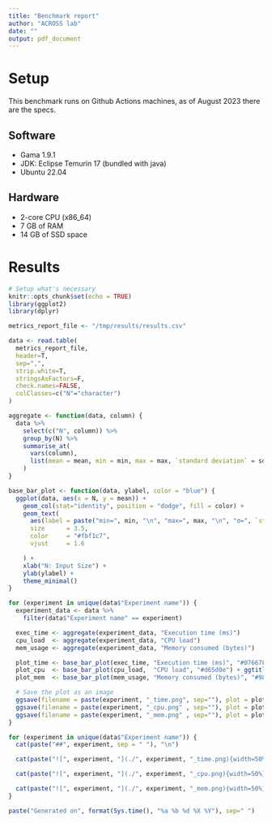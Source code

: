 ```yaml
---
title: "Benchmark report"
author: "ACROSS lab"
date: ""
output: pdf_document
---
```


# Setup

This benchmark runs on Github Actions machines, as of August 2023 there are the specs.

## Software

- Gama 1.9.1
- JDK: Eclipse Temurin 17 (bundled with java)
- Ubuntu 22.04

## Hardware

- 2-core CPU (x86_64)
- 7 GB of RAM
- 14 GB of SSD space

# Results

```r
# Setup what's necessary
knitr::opts_chunk$set(echo = TRUE)
library(ggplot2)
library(dplyr)

metrics_report_file <- "/tmp/results/results.csv"

data <- read.table(
  metrics_report_file,
  header=T,
  sep=",",
  strip.white=T,
  stringsAsFactors=F,
  check.names=FALSE,
  colClasses=c("N"="character")
)

aggregate <- function(data, column) {
  data %>%
    select(c("N", column)) %>%
    group_by(N) %>%
    summarise_at(
      vars(column),
      list(mean = mean, min = min, max = max, `standard deviation` = sd),
    )
}

base_bar_plot <- function(data, ylabel, color = "blue") {
  ggplot(data, aes(x = N, y = mean)) +
    geom_col(stat="identity", position = "dodge", fill = color) +
    geom_text(
      aes(label = paste("min=", min, "\n", "max=", max, "\n", "σ=", `standard deviation`, sep="")),
      size      = 3.5,
      color     = "#fbf1c7",
      vjust     = 1.6

    ) +
    xlab("N: Input Size") +
    ylab(ylabel) +
    theme_minimal()
}

for (experiment in unique(data$"Experiment name")) {
  experiment_data <- data %>%
    filter(data$"Experiment name" == experiment)

  exec_time <- aggregate(experiment_data, "Execution time (ms)")
  cpu_load  <- aggregate(experiment_data, "CPU load")
  mem_usage <- aggregate(experiment_data, "Memory consumed (bytes)")

  plot_time <- base_bar_plot(exec_time, "Execution time (ms)", "#076678") + ggtitle("Average time taken depending on input")
  plot_cpu  <- base_bar_plot(cpu_load,  "CPU load", "#d65d0e") + ggtitle("Average CPU usage depending on input")
  plot_mem  <- base_bar_plot(mem_usage, "Memory consumed (bytes)", "#98971a") + ggtitle("Average memory usage depending on input")

  # Save the plot as an image
  ggsave(filename = paste(experiment, "_time.png", sep=""), plot = plot_time)
  ggsave(filename = paste(experiment, "_cpu.png" , sep=""), plot = plot_cpu)
  ggsave(filename = paste(experiment, "_mem.png" , sep=""), plot = plot_mem)
}

```

```r
for (experiment in unique(data$"Experiment name")) {
  cat(paste("##", experiment, sep = " "), "\n")

  cat(paste("![", experiment, "](./", experiment, "_time.png){width=50%}", sep=""), "")

  cat(paste("![", experiment, "](./", experiment, "_cpu.png){width=50%}",  sep=""), "")

  cat(paste("![", experiment, "](./", experiment, "_mem.png){width=50%}",  sep=""), "\n\n")
}
```


```r
paste("Generated on", format(Sys.time(), "%a %b %d %X %Y"), sep=" ")
```
